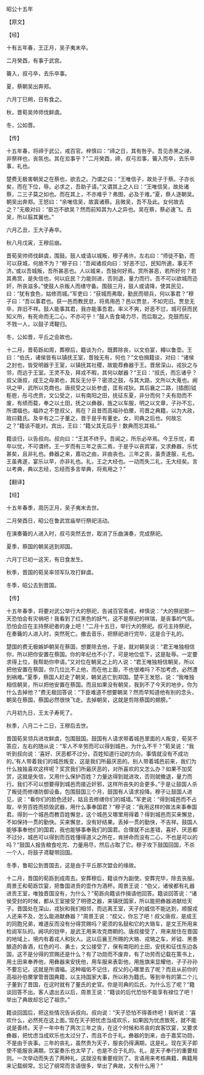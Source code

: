 

昭公十五年

【原文】

【经】

十有五年春，王正月，吴子夷末卒。

二月癸酉，有事于武宫。

籥入，叔弓卒，去乐卒事。

夏，蔡朝吴出奔郑。

六月丁巳朔，日有食之。

秋，晋荀吴帅师伐鲜虞。

冬，公如晋。

【传】

十五年春，将禘于武公，戒百官。梓慎曰：“禘之日，其有咎乎。吾见赤黑之祲，非祭祥也，丧氛也。其在涖事乎？”二月癸酉，禘，叔弓涖事，籥入而卒，去乐卒事，礼也。

楚费无极害朝吴之在蔡也，欲去之。乃谓之曰：“王唯信子，故处子于蔡。子亦长矣，而在下位，辱。必求之，吾助子请。”又谓其上之人曰：“王唯信吴，故处诸蔡，二三子莫之如也。而在其上，不亦难乎？弗图，必及于难。”夏，蔡人逐朝吴。朝吴出奔郑。王怒曰：“余唯信吴，故寘诸蔡。且微吴，吾不及此。女何故去之？”无极对曰：“臣岂不欲吴？然而前知其为人之异也。吴在蔡，蔡必速飞。去吴，所以翦其翼也。”

六月乙丑，王大子寿卒。

秋八月戊寅，王穆后崩。

晋荀吴帅师伐鲜虞，围鼓。鼓人或请以城叛，穆子弗许。左右曰：“师徒不勤，而可以获城，何故不为？”穆子曰：“吾闻诸叔向曰：‘好恶不愆，民知所適，事无不济。’或以吾城叛，吾所甚恶也。人以城来，吾独何好焉。赏所甚恶，若所好何？若其弗赏，是失信也，何以庇民？力能则进，否则退，量力而行。吾不可以欲城而迩奸，所丧滋多。”使鼓人杀叛人而缮守备。围鼓三月，鼓人或请降，使其民见，曰：“犹有食色，姑修而城。”军吏曰：“获城而弗取，勤民而顿兵，何以事君？”穆子曰：“吾以事君也。获一邑而教民怠，将焉用邑？邑以贾怠，不如完旧。贾怠无卒，弃旧不祥。鼓人能事其君，我亦能事吾君。率义不爽，好恶不愆，城可获而民知义所，有死命而无二心，不亦可乎！”鼓人告食竭力尽，而后取之。克鼓而反，不戮一人，以鼓子鸢鞮归。

冬，公如晋，平丘之会故也。

十二月，晋荀跞如周，葬穆后，籍谈为介。既葬除丧，以文伯宴，樽以鲁壶。王曰：“伯氏，诸侯皆有以镇抚王室，晋独无有，何也？”文伯揖籍谈，对曰：“诸侯之封也，皆受明器于王室，以镇抚其社稷，故能荐彝器于王。晋居深山，戎狄之与邻，而远于王室。王灵不及，拜戎不暇，其何以献器？”王曰：“叔氏，而忘诸乎？叔父唐叔，成王之母弟也，其反无分乎？密须之鼓，与其大路，文所以大蒐也。阙巩之甲，武所以克商也。唐叔受之以处参虚，匡有戎狄。其后襄之二路，[插图]钺秬鬯，彤弓虎贲，文公受之，以有南阳之田，抚征东夏，非分而何？夫有勋而不废，有绩而载，奉之以土田，抚之以彝器，旌之以车服，明之以文章，子孙不忘，所谓福也。福祚之不登叔父，焉在？且昔而高祖孙伯黡，司晋之典籍，以为大政，故曰籍氏。及辛有之二子董之，晋于是乎有董史。女，司典之后也。何故忘之？”籍谈不能对。宾出，王曰：“籍父其无后乎！数典而忘其祖。”

籍谈归，以告叔向。叔向曰：“王其不终乎。吾闻之，所乐必卒焉。今王乐忧，若卒以忧，不可谓终。王一岁而有三年之丧二焉，于是乎以丧宾宴，又求彝器，乐忧甚矣，且非礼也。彝器之来，嘉功之由，非由丧也。三年之丧，虽贵遂服，礼也。王虽弗遂，宴乐以早，亦非礼也。礼，王之大经也。一动而失二礼，无大经矣。言以考典，典以志经，忘经而多言举典，将焉用之？”

【翻译】

【经】

十五年春季，周历正月，吴子夷末去世。

二月癸酉日，昭公在鲁武宫庙举行祭祀活动。

在演奏籥的人进入时，叔弓突然去世，取消了乐曲演奏，完成祭祀。

夏季，蔡国的朝吴逃到郑国。

六月丁巳初一这天，有日食发生。

秋季，晋国的荀吴率领军队攻打鲜虞。

冬季，昭公去到晋国。

【传】

十五年春季，将要对武公举行大的祭祀，告诫百官斋戒，梓慎说：“大的祭祀那一天恐怕会有灾祸吧！我看到了红黑色的妖气，这不是祭祀的祥瑞，是丧事的气氛。恐怕会应在主持祭祀者的身上吧！”二月十五日，举行大的祭祀。叔弓主持祭祀，在奏籥的人进入时，突然死亡。撤去音乐，把祭祀进行完毕，这是合于礼的。

楚国的费无极嫉妒朝吴在蔡国，想要除去他，于是，就对朝吴说：“君王唯独相信你，所以把你安置在蔡国。你的年纪也不小了，可是地位低下，这是耻辱。一定要求得上位，我帮助你申请。”又对位在朝吴之上的人说：“君王唯独相信朝吴，所以把他安置在蔡国，你几位比不上他，而在他上面，不也很难吗？不加考虑，必然遭到祸难。”夏季，蔡国人赶走了朝吴，朝吴逃亡到郑国。楚平王发怒，说：“我唯独相信朝吴，所以把他安置在蔡国。而且如果没有朝吴，我到不了今天的地步。你为什么去掉他？”费无极回答说：“下臣难道不想要朝吴？然而早知道他有别的念头，朝吴在蔡国，蔡国必然很快飞走。去掉朝吴，这就是剪除蔡国的翅膀。”

六月初九日，王太子寿死了。

秋季，八月二十二日，王穆后去世。

晋国荀吴领兵进攻鲜虞，包围鼓国。鼓国有人请求带着城邑里面的人叛变，荀吴不答应，左右的随从说：“军人不辛劳而可以得到城邑，为什么不干？”荀吴说：“我听到叔向说：‘喜好、厌恶都不过分，百姓知道行动的方向，事情就没有不成功的。’有人带着我们的城邑叛变，这是我们所最厌恶的。别人带着城邑前来，我们为什么独独喜欢这样呢？奖赏我们所最厌恶的，对所喜欢的又怎么办？如果不加奖赏，这就是失信，又用什么保护百姓？力量达得到就进攻，否则就撤退，量力而行。我们不可以想要得到城邑而接近奸邪，这样所丧失的会更多。”于是让鼓国人杀了叛徒而修缮防御设备。包围鼓国三个月，鼓国有人请求投降。穆子让鼓国人进见，说：“看你们的脸色还好，姑且去修缮你们的城墙。”军吏说：“得到城邑而不占取，辛劳百姓而损毁武器，用什么事奉国君？”穆子说：“我用这样的做法来事奉国君。得到一个城邑而教百姓懈怠，这个城邑又哪里用得着？得到城邑而买来懈怠，不如保持一贯的勤快。买来懈怠，没有好结果。丢掉一贯的勤快，不吉祥。鼓国人能够事奉他们的国君，我也能够事奉我们的国君。合理就不出差错，喜好、厌恶都不过分，城邑可以得到而百姓懂得道义之所在，肯拼命而没有二心，不也是可以的吗？”鼓国人报告粮食吃完、力量用尽，然后占取了它。穆子攻下鼓国回国，不杀一个人，将鼓子鸢鞮带回国。

冬季，鲁昭公到晋国去，这是由于平丘那次盟会的缘故。

十二月，晋国的荀跞到成周去。安葬穆后，籍谈作为副使。安葬完毕，除去丧服。周景王和荀跞饮宴，把鲁国进贡的壶作为酒杯。周景王说：“伯父，诸侯都有礼器进贡王室，唯独晋国没有，为什么？”荀跞向籍谈作揖请他回答。籍谈回答说：“诸侯受封的时候，都从王室接受了明德之器，来镇抚国家，所以能把彝器进献给天子。晋国处在深山，戎狄和我们相邻，而远离王室，天子的威信不能达到，顺服戎人还来不及，怎么能进献彝器？”周景王说：“叔父，你忘了吧！叔父唐叔，是成王的同胞兄弟，难道反而没有分得赏赐吗？密须的名鼓和它的大辂车，是文王所用来检阅军队的。阙巩的铠甲，是武王用来攻克商朝的。唐叔接受了，用来居住在晋国的地域上，境内有着戎人和狄人。这以后襄王所赐的大辂、戎辂之车，斧钺、黑黍酿造的香酒，红色的弓、勇士，文公接受了，保有南阳的土田，安抚和征伐东边各国，这不是分得的赏赐还是什么？有了功勋而不废弃，有了功劳而记载在策书上，用土田来奉养他，用彝器来安抚他，用车服来表彰他，用旌旗来显耀他，子子孙孙不要忘记，这就是所谓福。这种福佑不记住，叔父的心哪里去了呢？而且从前你的高祖孙伯黡掌管晋国典籍，以主持国家大事，所以称为籍氏。等到辛有的第二个儿子董到了晋国，在这时就有了董氏的史官。你是司典的后氏，为什么忘了呢？”籍谈回答不出。客人退出去以后，周景王说：“籍谈的后代恐怕不能享有禄位了吧！举出了典故却忘记了祖宗。”

籍谈回国后，把这些情况告诉叔向。叔向说：“天子恐怕不得善终吧！我听说：‘喜欢什么，必然死在这上面。’现在天子把忧虑当成欢乐，如果因为忧虑致死，就不能说是善终。天子一年中有了两次三年之丧，在这个时候和吊丧的宾客饮宴，又要求彝器，把忧虑当成欢乐也太过分了，而且不合于礼。彝器的到来，由于嘉奖功勋，不是由于丧事。三年的丧礼，虽然贵为天子，服丧仍得满期，这是礼。现在天子即使不能服丧满期，饮宴奏乐也太早了，也是不合于礼的。礼，是天子奉行的重要规则。一次举动而失去了两种礼，这就没有重要规则了。言语用来考核典籍，典籍用来记载纲常。忘记了纲常而言语很多，举出了典故，又有什么用？”


